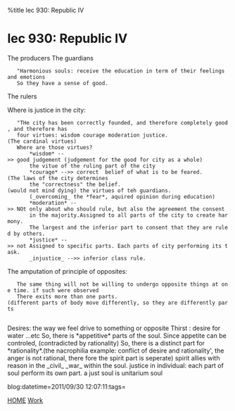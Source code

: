 %title lec 930: Republic IV


= lec 930: Republic IV=

The producers
The guardians
    "Harmonious souls: receive the education in term of their feelings and emotions
    So they have a sense of good.
The rulers

Where is justice in the city:
    "THe city has been correctly founded, and therefore completely good, and therefore has
    four virtues: wisdom courage moderation justice.(The cardinal virtues)
    Where are those virtues?
        *wisdom* -->> good judgement (judgement for the good for city as a whole) 
        the vitue of the ruling part of the city
        *courage* -->> correct  belief of what is to be feared.(The laws of the city determines
        the "correctness" the belief.(would not mind dying) the virtues of teh guardians. 
        (_overcoming_ the *fear*, aquired opinion during education)
        *moderation* -->> NOt only about who should rule, but also the agreement the consent
        in the majority.Assigned to all parts of the city to create harmony.
        The largest and the inferior part to consent that they are ruled by others.
        *justice* -->> not Assigned to specific parts. Each parts of city performing its task.
        _injustice_ -->> inferior class rule. 
The amputation of principle of opposites:
    The same thing will not be willing to undergo opposite things at one time. if such were observed
    There exits more than one parts.(different parts of body move differently, so they are differently parts
    
Desires: the way we feel drive to something or opposite
Thirst : desire for water ...etc
So, there is *appetitive* parts of the soul.
Since appetite can be controled, (contradicted by rationality)
So, there is a distinct part for *rationality*.(the nacrophilia example: conflict of desire 
and rationality', the anger is not rational, there fore the spirit part is seperate)
spirit allies with reason in the _civil_ _war_ within the soul.
justice in individual: each part of soul perform its own part.
a just soul is unitarium soul

blog:datetime=2011/09/30 12:07:11:tags=

[[index|HOME]]   [[Work]]

